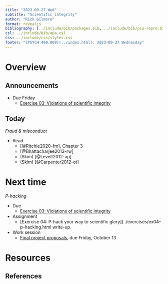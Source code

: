 ```yaml
---
title: "2023-09-27 Wed"
subtitle: "Scientific integrity"
author: "Rick Gilmore"
format: revealjs
bibliography: [../include/bib/packages.bib, ../include/bib/psu-repro.bib]
csl: ../include/bib/apa.csl
css: ../include/css/styles.css
footer: "[PSYCH 490.009](../index.html): 2023-09-27 Wednesday"
---
```


# Overview

## Announcements

- [Due Friday]{.orange_due}
    - [Exercise 03: Violations of scientific integrity](../exercises/ex03-scientific-integrity.qmd)

## Today

*Fraud & misconduct*

- Read
    - [@Ritchie2020-fm], Chapter 3
    - [@Bhattacharjee2013-rw]
    - (Skim) [@Levelt2012-ap]
    - (Skim) [@Carpenter2012-ot]

# Next time

*P-hacking*

- [Due]{.orange_due}
    - [Exercise 03: Violations of scientific integrity](../exercises/ex03-scientific-integrity.html)
- [Assignment]{.green_assigned}
    - [Exercise 04: P-hack your way to scientific glory](../exercises/ex04-p-hacking.html write-up.
- Work session
    - [Final project proposals](../exercises/final-project.html), [due Friday, October 13]{.orange_due}

# Resources

## References